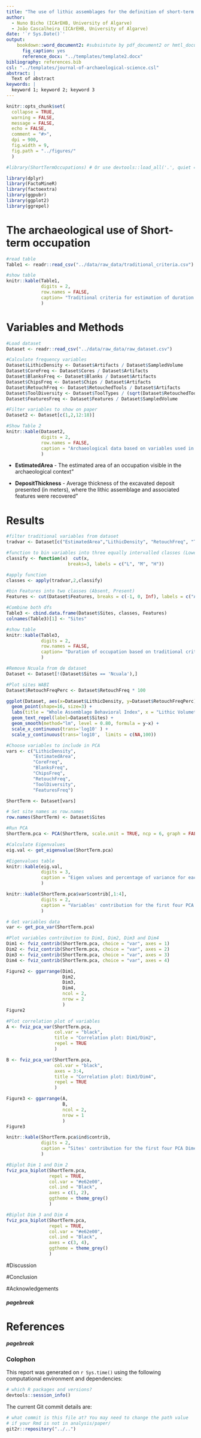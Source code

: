 ```yaml
---
title: "The use of lithic assemblages for the definition of short-term occupations in hunter-gatherer prehistory"
author:
  - Nuno Bicho (ICArEHB, University of Algarve)
  - João Cascalheira (ICArEHB, University of Algarve)
date: '`r Sys.Date()`'
output: 
    bookdown::word_document2: #subsistute by pdf_document2 or hmtl_document2 as necessary
      fig_caption: yes
      reference_docx: "../templates/template2.docx" 
bibliography: references.bib
csl: "../templates/journal-of-archaeological-science.csl"
abstract: |
  Text of abstract
keywords: |
  keyword 1; keyword 2; keyword 3
---
```



```r
knitr::opts_chunk$set(
  collapse = TRUE,
  warning = FALSE,
  message = FALSE,
  echo = FALSE,
  comment = "#>",
  dpi = 900,
  fig.width = 9,
  fig.path = "../figures/"
  )

#library(ShortTermOccupations) # Or use devtools::load_all('.', quiet = T) if your code is in script files, rather than as functions in the `/R` diretory
```

```r

library(dplyr)
library(FactoMineR)
library(factoextra)
library(ggpubr)
library(ggplot2)
library(ggrepel)

```

# The archaeological use of Short-term occupation

```r

#read table
Table1 <- readr::read_csv("../data/raw_data/traditional_criteria.csv")

#show table
knitr::kable(Table1,
             digits = 2,
             row.names = FALSE,
             caption= "Traditional criteria for estimation of duration of occupation"
             )

```


# Variables and Methods

```r

#Load dataset
Dataset <- readr::read_csv("../data/raw_data/raw_dataset.csv")

#Calculate frequency variables
Dataset$LithicDensity <- Dataset$Artifacts / Dataset$SampledVolume
Dataset$CoreFreq <- Dataset$Cores / Dataset$Artifacts
Dataset$BlanksFreq <- Dataset$Blanks / Dataset$Artifacts
Dataset$ChipsFreq <- Dataset$Chips / Dataset$Artifacts
Dataset$RetouchFreq <- Dataset$RetouchedTools / Dataset$Artifacts
Dataset$ToolDiversity <- Dataset$ToolTypes / (sqrt(Dataset$RetouchedTools))
Dataset$FeaturesFreq <- Dataset$Features / Dataset$SampledVolume

#Filter variables to show on paper
Dataset2 <- Dataset[c(1,2,12:18)]

#Show Table 2
knitr::kable(Dataset2,
             digits = 2,
             row.names = FALSE,
             caption = "Archaeological data based on variables used in this study"
             )

```

* **EstimatedArea** - The estimated area of an occupation visible in the archaeological context"

* **DepositThickness** - Average thickness of the excavated deposit presented (in meters), where the lithic assemblage and associated features were recovered"


# Results

```r

#filter traditional variables from dataset
tradvar <- Dataset[c("EstimatedArea","LithicDensity", "RetouchFreq", "ToolDiversity", "DepositThickness")]

#function to bin variables into three equally intervalled classes (Lower, Medium and High) . not for features
classify <- function(x)  cut(x, 
                       breaks=3, labels = c("L", "M", "H"))

#apply function
classes <- apply(tradvar,2,classify)

#bin Features into two classes (Absent, Present)
Features <- cut(Dataset$Features, breaks = c(-1, 0, Inf), labels = c("A", "P"))

#Combine both dfs
Table3 <- cbind.data.frame(Dataset$Sites, classes, Features)
colnames(Table3)[1] <- "Sites"

#show table
knitr::kable(Table3,
             digits = 2,
             row.names = FALSE,
             caption= "Duration of occupation based on traditional criteria (L - Low; M - Medium; H - High; A - Absent, P - Present)"
             )

```

```r

#Remove Ncuala from de dataset
Dataset <- Dataset[!(Dataset$Sites == 'Ncuala'),]

#Plot sites WABI
Dataset$RetouchFreqPerc <- Dataset$RetouchFreq * 100

ggplot(Dataset, aes(x=Dataset$LithicDensity, y=Dataset$RetouchFreqPerc)) +
  geom_point(shape=16, size=3) +
  labs(title = "Whole Assemblage Behavioral Index", x = "Lithic Volumetric Density (Artifacts/m3) (Log10)", y = "Frequency of Retouched Pieces (Log10)") +
  geom_text_repel(label=Dataset$Sites) +
  geom_smooth(method="lm", level = 0.80, formula = y~x) +
  scale_x_continuous(trans='log10' ) +
  scale_y_continuous(trans='log10',  limits = c(NA,100))

```


```r

#Choose variables to include in PCA
vars <- c("LithicDensity", 
          "EstimatedArea", 
          "CoreFreq", 
          "BlanksFreq",
          "ChipsFreq",
          "RetouchFreq", 
          "ToolDiversity", 
          "FeaturesFreq")

ShortTerm <- Dataset[vars]

# Set site names as row.names
row.names(ShortTerm) <- Dataset$Sites

#Run PCA
ShortTerm.pca <- PCA(ShortTerm, scale.unit = TRUE, ncp = 6, graph = FALSE)

```


```r

#Calculate Eigenvalues
eig.val <- get_eigenvalue(ShortTerm.pca)

#Eigenvalues table
knitr::kable(eig.val,
             digits = 3,
             caption = "Eigen values and percentage of variance for each dimension of PCA"
             )

```

```r

knitr::kable(ShortTerm.pca$var$contrib[,1:4],
             digits = 2,
             caption = "Variables' contribution for the first four PCA Dimensions"
             )

```

```r

# Get variables data
var <- get_pca_var(ShortTerm.pca)

#Plot variables contribution to Dim1, Dim2, Dim3 and Dim4
Dim1 <- fviz_contrib(ShortTerm.pca, choice = "var", axes = 1)
Dim2 <- fviz_contrib(ShortTerm.pca, choice = "var", axes = 2)
Dim3 <- fviz_contrib(ShortTerm.pca, choice = "var", axes = 3)
Dim4 <- fviz_contrib(ShortTerm.pca, choice = "var", axes = 4)

Figure2 <- ggarrange(Dim1,
                     Dim2,
                     Dim3,
                     Dim4,
                     ncol = 2,
                     nrow = 2
                     )
Figure2

```

```r

#Plot correlation plot of variables
A <- fviz_pca_var(ShortTerm.pca,
                  col.var = "black",
                  title = "Correlation plot: Dim1/Dim2",
                  repel = TRUE
                  )

B <- fviz_pca_var(ShortTerm.pca,
                  col.var = "black",
                  axes = 3:4,
                  title = "Correlation plot: Dim3/Dim4",
                  repel = TRUE
                  )

Figure3 <- ggarrange(A,
                     B,
                     ncol = 2,
                     nrow = 1
                     )
Figure3

```


```r

knitr::kable(ShortTerm.pca$ind$contrib,
             digits = 2,
             caption = "Sites' contribution for the first four PCA Dimensions"
             )

```

```r

#Biplot Dim 1 and Dim 2
fviz_pca_biplot(ShortTerm.pca,
                repel = TRUE,
                col.var = "#e62e00",
                col.ind = "Black",
                axes = c(1, 2),
                ggtheme = theme_grey()
                )

```


```r

#Biplot Dim 3 and Dim 4
fviz_pca_biplot(ShortTerm.pca,
                repel = TRUE,
                col.var = "#e62e00",
                col.ind = "Black",
                axes = c(3, 4),
                ggtheme = theme_grey()
                )

```

#Discussion

#Conclusion

#Acknowledgements



##### pagebreak


# References 
<div id="refs"></div>

##### pagebreak

### Colophon

This report was generated on `r Sys.time()` using the following computational environment and dependencies: 

```r
# which R packages and versions?
devtools::session_info()
```

The current Git commit details are:

```r
# what commit is this file at? You may need to change the path value
# if your Rmd is not in analysis/paper/
git2r::repository("../..")
```
